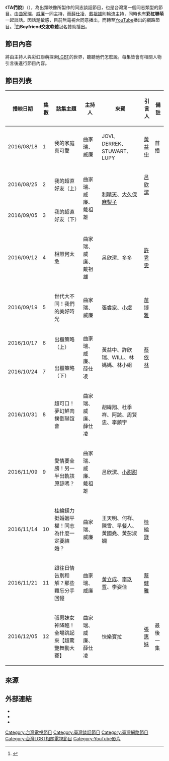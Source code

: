 {{电视节目信息框
| 名称 = TA們說
| original_name        = LGBTalk SHOW
| 图片 = 
| 图说 = 
| 类型 = 談話節目
| 格式 = [[高畫質電視|高畫質電視]]
| 导演 = 
| 主持 = [[曲家瑞|曲家瑞]]、[[廖亦崟|威廉]]、[[薛仕凌|薛仕凌]]、[[戴祖雄|戴祖雄]]
| 旁白 = [[賈培德|賈培德]]
| 国家 = {{ROC}}
| 语言 = [[中華民國國語文|國語]]、[[台語|台語]]、[[英語|英語]]
| 集数 = 
| 每集列表 = 
| 主题曲 = 
| 作曲 = 
| 制片人 = 
| 共同制片人 = 
| 监制 = 
| 执行制作 = 
| 编审 = 
| 剪辑 = 
| 外景 = 
| 机位 = 
| 开始 = 2016年8月18日
| 结束 = 2016年12月5日
| 官方网站 = https://www.facebook.com/outstandingtw/
| 原名 = 
| 副制片人 = 
| 每集长 = 40~50分鐘（含廣告）
| 频道 = [[YouTube|YouTube]]
| 视频制式 = [[高畫質電視|高畫質電視]]
| 音频制式 = 
| 首播国家 = {{TWN}}
| 首播地区 = 
| 早於 = 
}}《'''TA們說'''》（{{lang-en|LGBTalk SHOW}}），為出類映像所製作的同志談話節目，也是台灣第一個同志類型的節目。由[[曲家瑞|曲家瑞]]、[[廖亦崟|威廉]]一同主持，而[[薛仕凌|薛仕凌]]、[[戴祖雄|戴祖雄]]則輪流主持，同時也有'''彩虹聯萌'''一起談話。因話題敏感，目前無電視台同意播出，而轉至[[YouTube|YouTube]]播出的網路節目。<ref>{{Cite web|url=http://star.ettoday.net/news/668741|title=「同志節目」遭電視台打槍　曲家瑞硬做：我們自己來！|accessdate=|author=|date=|publisher=|archive-date=2016-10-26|archive-url=https://web.archive.org/web/20161026235005/http://star.ettoday.net/news/668741|dead-url=no}}</ref>由'''Boyfriend交友軟體'''冠名贊助播出。

== 節目內容 ==
將由主持人與彩虹聯萌探索[[LGBT|LGBT]]的世界，聽聽他們怎麼說。每集皆會有相關人物引言後進行節目內容。

== 節目列表 ==
{| class="wikitable" style="text-align:center;width:100%;"
!播映日期
!集數
!該集主題
!主持人
!來賓
!引言人
!備註
|-
|2016/08/18
|1
|我的家庭真可愛
|曲家瑞、威廉
|JOVI、DERREK、STUWART、LUPY
|[[黃益中|黃益中]]
|首播
|-
|2016/08/25
|2
|我的超直好友（上）
|rowspan=2|曲家瑞、威廉、戴祖雄
|rowspan=2|[[利晴天|利晴天]]、[[大久保麻梨子|大久保麻梨子]]
|[[呂欣潔|呂欣潔]]
|
|-
|2016/09/05
|3
|我的超直好友（下）
|
|
|-
|2016/09/12
|4
|相煎何太急
|曲家瑞、威廉、戴祖雄
|呂欣潔、多多
|[[許秀雯|許秀雯]]
|
|-
|2016/09/19
|5
|世代大不同！我們的美好時光
|曲家瑞、威廉
|[[張睿家|張睿家]]、[[楊奇煜|小煜]]
|[[苗博雅|苗博雅]]
|
|-
|2016/10/17
|6
|出櫃策略（上）
|rowspan=2|曲家瑞、威廉、薛仕凌
|rowspan=2|黃益中、許欣瑞、WILL、林媽媽、林小姐
|rowspan=2|[[蔡依林|蔡依林]]
|
|-
|2016/10/24
|7
|出櫃策略（下） 
|
|-
|2016/10/31
|8
|超可口！夢幻鮮肉撲倒聯誼會
|曲家瑞、威廉、薛仕凌
|胡緯翔、杜季祥、阿該、周賢忠、李鎮宇
|
|
|-
|2016/11/09
|9
|愛情要全勝！另一半出軌該原諒嗎？
|曲家瑞、威廉、戴祖雄
|呂欣潔、[[張可昀|小甜甜]]
|
|
|-
|2016/11/14
|10
|桂綸鎂力挺婚姻平權！同志為什麼一定要結婚？
|曲家瑞、威廉
|王天明、何祥、陳雪、早餐人、黃國堯、黃彭淑嫻
|[[桂綸鎂|桂綸鎂]]
|
|-
|2016/11/21
|11
|跟往日情告別和解？那些難忘分手回憶
|曲家瑞、威廉
|[[黃立成|黃立成]]、[[李玖哲|李玖哲]]、李姿佳
|[[蔡健雅|蔡健雅]]
|
|-
|2016/12/05
|12
|張惠妹女神降臨！全場跳起來【超驚艷舞動大賽】
|曲家瑞、威廉、薛仕凌
|快樂寶拉
|[[張惠妹|張惠妹]]
|最後一集
|}

== 來源 ==
{{reflist}}

== 外部連結 ==
*{{facebook|outstandingtw|TA們說}}
*{{weibo|outstandingtw}}
* {{youtube|u=UCv9u4d39YJeuMR3POGdXr7A|title=}}

[[Category:台灣電視節目|Category:台灣電視節目]]
[[Category:臺灣談話節目|Category:臺灣談話節目]]
[[Category:臺灣網路節目|Category:臺灣網路節目]]
[[Category:台灣LGBT相關電視節目|Category:台灣LGBT相關電視節目]]
[[Category:YouTube影片|Category:YouTube影片]]